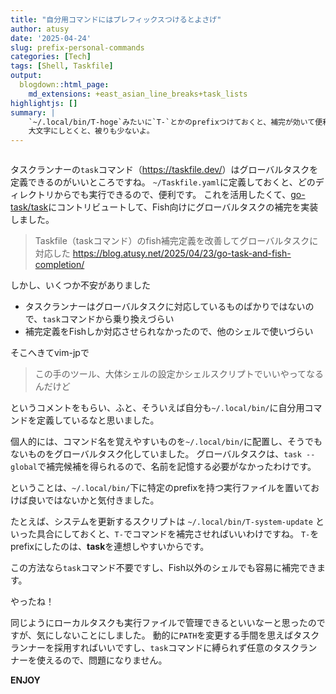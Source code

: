 ```yaml
---
title: "自分用コマンドにはプレフィックスつけるとよさげ"
author: atusy
date: '2025-04-24'
slug: prefix-personal-commands
categories: [Tech]
tags: [Shell, Taskfile]
output:
  blogdown::html_page:
    md_extensions: +east_asian_line_breaks+task_lists
highlightjs: []
summary: |
    `~/.local/bin/T-hoge`みたいに`T-`とかのprefixつけておくと、補完が効いて便利。
    大文字にしとくと、被りも少ないよ。
---
```


```r
```

タスクランナーの`task`コマンド（<https://taskfile.dev/>）はグローバルタスクを定義できるのがいいところですね。
`~/Taskfile.yaml`に定義しておくと、どのディレクトリからでも実行できるので、便利です。
これを活用したくて、[go-task/task](https://github.com/go-task/task)にコントリビュートして、Fish向けにグローバルタスクの補完を実装しました。

> Taskfile（taskコマンド）のfish補完定義を改善してグローバルタスクに対応した
> <https://blog.atusy.net/2025/04/23/go-task-and-fish-completion/>

しかし、いくつか不安がありました

- タスクランナーはグローバルタスクに対応しているものばかりではないので、`task`コマンドから乗り換えづらい
- 補完定義をFishしか対応させられなかったので、他のシェルで使いづらい

そこへきてvim-jpで

> この手のツール、大体シェルの設定かシェルスクリプトでいいやってなるんだけど

というコメントをもらい、ふと、そういえば自分も`~/.local/bin/`に自分用コマンドを定義しているなと思いました。

個人的には、コマンド名を覚えやすいものを`~/.local/bin/`に配置し、そうでもないものをグローバルタスク化していました。
グローバルタスクは、`task --global`で補完候補を得られるので、名前を記憶する必要がなかったわけです。

ということは、`~/.local/bin/`下に特定のprefixを持つ実行ファイルを置いておけば良いではないかと気付きました。

たとえば、システムを更新するスクリプトは `~/.local/bin/T-system-update` といった具合にしておくと、`T-`でコマンドを補完させればいいわけですね。
`T-`をprefixにしたのは、**task**を連想しやすいからです。

この方法なら`task`コマンド不要ですし、Fish以外のシェルでも容易に補完できます。

やったね！

同じようにローカルタスクも実行ファイルで管理できるといいなーと思ったのですが、気にしないことにしました。
動的に`PATH`を変更する手間を思えばタスクランナーを採用すればいいですし、`task`コマンドに縛られず任意のタスクランナーを使えるので、問題になりません。

**ENJOY**
